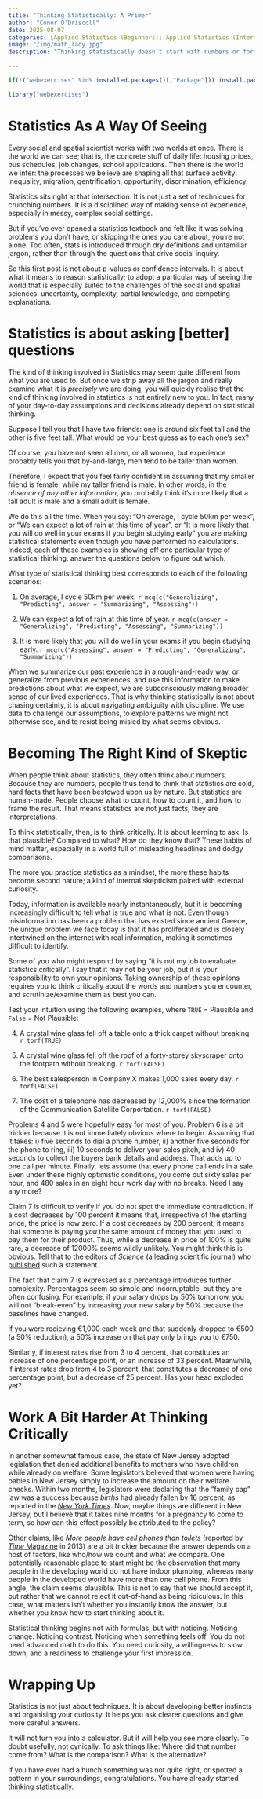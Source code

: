 ```yaml
---
title: "Thinking Statistically: A Primer"
author: "Conor O'Driscoll"
date: 2025-08-07
categories: [Applied Statistics (Beginners); Applied Statistics (Intermediate); Applied Statistics (Advanced)]
image: "/img/math_lady.jpg"
description: "Thinking statistically doesn’t start with numbers or formulas, it starts with noticing."

---
```



``` r

if(!("webexercises" %in% installed.packages()[,"Package"])) install.packages("webexercises")

library("webexercises")

```


Statistics As A Way Of Seeing
======

Every social and spatial scientist works with two worlds at once. There is the world we can see; that is, the concrete stuff of daily life: housing prices, bus schedules, job changes, school applications. Then there is the world we infer: the processes we believe are shaping all that surface activity: inequality, migration, gentrification, opportunity, discrimination, efficiency.

Statistics sits right at that intersection. It is not just a set of techniques for crunching numbers. It is a disciplined way of making sense of experience, especially in messy, complex social settings. 

But if you’ve ever opened a statistics textbook and felt like it was solving problems you don’t have, or skipping the ones you care about, you’re not alone. Too often, stats is introduced through dry definitions and unfamiliar jargon, rather than through the questions that drive social inquiry.

So this first post is not about p-values or confidence intervals. It is about what it means to reason statistically; to adopt a particular way of seeing the world that is especially suited to the challenges of the social and spatial sciences: uncertainty, complexity, partial knowledge, and competing explanations.


Statistics is about asking [better] questions
======

The kind of thinking involved in Statistics may seem quite different from what you are used to. But once we strip away all the jargon and really examine what it is _precisely_ we are doing, you will quickly realise that the kind of thinking involved in statistics is not entirely new to you. In fact, many of your day-to-day assumptions and decisions already depend on statistical thinking.

::: callout-note
Suppose I tell you that I have two friends: one is around six feet tall and the other is five feet tall. What would be your best guess as to each one's sex? 

Of course, you have not seen all men, or all women, but experience probably tells you that by-and-large, men tend to be taller than women. 

Therefore, I expect that you feel fairly confident in assuming that my smaller friend is female, while my taller friend is male. In other words, in the _absence of any other information_, you probably think it's more likely that a tall adult is male and a small adult is female.
:::

We do this all the time. When you say: "On average, I cycle 50km per week", or "We can expect a lot of rain at this time of year", or "It is more likely that you will do well in your exams if you begin studying early" you are making statistical statements even though you have performed no calculations. Indeed, each of these examples is showing off one particular type of statistical thinking; answer the questions below to figure out which.

::: {.webex-check .webex-box}

What type of statistical thinking best corresponds to each of the following scenarios:

1. On average, I cycle 50km per week. `r mcq(c("Generalizing", "Predicting", answer = "Summarizing", "Assessing"))`

2. We can expect a lot of rain at this time of year. `r mcq(c(answer = "Generalizing", "Predicting", "Assessing", "Summarizing"))`

3. It is more likely that you will do well in your exams if you begin studying early. `r mcq(c("Assessing", answer = "Predicting", "Generalizing", "Summarizing"))`

:::

When we summarize our past experience in a rough-and-ready way, or generalize from previous experiences, and use this information to make predictions about what we expect, we are subconsciously making broader sense of our lived experiences. That is why thinking statistically is not about chasing certainty, it is about navigating ambiguity with discipline. We use data to challenge our assumptions, to explore patterns we might not otherwise see, and to resist being misled by what seems obvious.


Becoming The Right Kind of Skeptic
======

When people think about statistics, they often think about numbers. Because they are numbers, people thus tend to think that statistics are cold, hard facts that have been bestowed upon us by nature. But statistics are human-made. People choose what to count, how to count it, and how to frame the result. That means statistics are not just facts, they are interpretations.

To think statistically, then, is to think critically. It is about learning to ask: Is that plausible? Compared to what? How do they know that? These habits of mind matter, especially in a world full of misleading headlines and dodgy comparisons.

The more you practice statistics as a mindset, the more these habits become second nature; a kind of internal skepticism paired with external curiosity.

::: callout-note
Today, information is available nearly instantaneously, but it is becoming increasingly difficult to tell what is true and what is not. Even though misinformation has been a problem that has existed since ancient Greece, the unique problem we face today is that it has proliferated and is closely intertwined on the internet with real information, making it sometimes difficult to identify. 

Some of you who might respond by saying "it is not my job to evaluate statistics critically". I say that it may not be your job, but it is your responsibility to own your opinions. Taking ownership of these opinions requires you to think critically about the words and numbers you encounter, and scrutinize/examine them as best you can.
:::

Test your intuition using the following examples, where `TRUE` = Plausible and `False` = Not Plausible:

::: {.webex-check .webex-box}

4. A crystal wine glass fell off a table onto a thick carpet without breaking. `r torf(TRUE)`

5. A crystal wine glass fell off the roof of a forty-storey skyscraper onto the footpath without breaking. `r torf(FALSE)`

6. The best salesperson in Company X makes 1,000 sales every day. `r torf(FALSE)`

7. The cost of a telephone has decreased by 12,000% since the formation of the Communication Satellite Corportation. `r torf(FALSE)`

:::

Problems 4 and 5 were hopefully easy for most of you. Problem 6 is a bit trickier because it is not immediately obvious where to begin. Assuming that it takes: i) five seconds to dial a phone number, ii) another five seconds for the phone to ring, iii) 10 seconds to deliver your sales pitch, and iv) 40 seconds to collect the buyers bank details and address. That adds up to one call per minute. Finally, lets assume that every phone call ends in a sale. Even under these highly optimistic conditions, you come out sixty sales per hour, and 480 sales in an eight hour work day with no breaks. Need I say any more?

Claim 7 is difficult to verify if you do not spot the immediate contradiction. If a cost decreases by 100 percent it means that, irrespective of the starting price, the price is now zero. If a cost decreases by 200 percent, it means that someone is paying _you_ the same amount of money that you used to pay them for their product. Thus, while a decrease in price of 100% is quite rare, a decrease of 12000% seems wildly unlikely. You might think this is obvious. Tell that to the editors of _Science_ (a leading scientific journal) who [published](https://www.science.org/doi/abs/10.1126/science.223.4636.553) such a statement.

The fact that claim 7 is expressed as a percentage introduces further complexity. Percentages seem so simple and incorruptable, but they are often confusing. For example, if your salary drops by 50% tomorrow, you will not "break-even" by increasing your new salary by 50% because the baselines have changed.

::: callout-note

If you were recieving €1,000 each week and that suddenly dropped to €500 (a 50% reduction), a 50% increase on that pay only brings you to €750.

:::

Similarly, if interest rates rise from 3 to 4 percent, that constitutes an increase of one percentage point, or an increase of 33 percent. Meanwhile, if interest rates drop from 4 to 3 percent, that constitutes a decrease of one percentage point, but a decrease of 25 percent. Has your head exploded yet?


Work A Bit Harder At Thinking Critically
======

In another somewhat famous case, the state of New Jersey adopted legislation that denied additional benefits to mothers who have children while already on welfare. Some legislators believed that women were having babies in New Jersey simply to increase the amount on their welfare checks. Within two months, legislators were declaring that the "family cap" law was a success because *births* had already fallen by 16 percent, as reported in the [_New York Times_](https://www.nytimes.com/1995/09/21/us/welfare-in-transition-new-jersey-the-gop-s-family-cap-has-a-democratic-history.html). Now, maybe things are different in New Jersey, but I believe that it takes nine months for a pregnancy to come to term, so how can this effect possibly be attributed to the policy?

Other claims, like *More people have cell phones than toilets* (reported by [_Time_ Magazine](https://newsfeed.time.com/2013/03/25/more-people-have-cell-phones-than-toilets-u-n-study-shows/) in 2013) are a bit trickier because the answer depends on a host of factors, like who/how we count and what we compare. One potentially reasonable place to start might be the observation that many people in the developing world do not have indoor plumbing, whereas many people in the developed world have more than one cell phone. From this angle, the claim seems plausible. This is not to say that we should accept it, but rather that we cannot reject it out-of-hand as being ridiculous. In this case, what matters isn’t whether you instantly know the answer, but whether you know how to start thinking about it.

Statistical thinking begins not with formulas, but with noticing. Noticing change. Noticing contrast. Noticing when something feels off. You do not need advanced math to do this. You need curiosity, a willingness to slow down, and a readiness to challenge your first impression.


Wrapping Up
======

Statistics is not just about techniques. It is about developing better instincts and organising your curiosity. It helps you ask clearer questions and give more careful answers.

It will not turn you into a calculator. But it will help you see more clearly. To doubt usefully, not cynically. To ask things like: Where did that number come from? What is the comparison? What is the alternative?

If you have ever had a hunch something was not quite right, or spotted a pattern in your surroundings, congratulations. You have already started thinking statistically.

